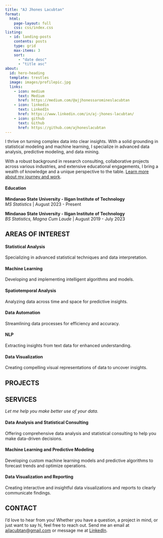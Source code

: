 ```yaml
---
title: "AJ Jhones Lacubtan"
format:
  html:
    page-layout: full
    css: css/index.css
listing:
  - id: landing-posts
    contents: posts
    type: grid
    max-items: 3
    sort: 
      - "date desc"
      - "title asc"
about:
  id: hero-heading
  template: trestles
  image: images/profilepic.jpg
  links:
    - icon: medium
      text: Medium
      href: https://medium.com/@ajjhonessaromineslacubtan
    - icon: linkedin
      text: LinkedIn
      href: https://www.linkedin.com/in/aj-jhones-lacubtan/
    - icon: github
      text: Github
      href: https://github.com/ajhoneslacubtan
---
```


::: {#hero-heading}
I thrive on turning complex data into clear insights. With a solid grounding in statistical modeling and machine learning, I specialize in advanced data analysis, predictive modeling, and data mining.

With a robust background in research consulting, collaborative projects across various industries, and extensive educational engagements, I bring a wealth of knowledge and a unique perspective to the table. [Learn more about my journey and work](resume.qmd).

#### Education

**Mindanao State University - Iligan Institute of Technology**\
*MS Statistics* \| August 2023 - Present

**Mindanao State University - Iligan Institute of Technology**\
*BS Statistics, Magna Cum Laude* \| August 2019 - July 2023
:::

::: text-center
## AREAS OF INTEREST

::: grid
::: {.g-col-6 .g-col-md-4 .interest}
<i class="bi bi-graph-up" style="font-size: 2rem;"></i>

#### Statistical Analysis

Specializing in advanced statistical techniques and data interpretation.
:::

::: {.g-col-6 .g-col-md-4 .interest}
<i class="bi bi-cpu" style="font-size: 2rem;"></i>

#### Machine Learning

Developing and implementing intelligent algorithms and models.
:::

::: {.g-col-6 .g-col-md-4 .interest}
<i class="bi bi-clock-history" style="font-size: 2rem;"></i>

#### Spatiotemporal Analysis

Analyzing data across time and space for predictive insights.
:::

::: {.g-col-6 .g-col-md-4 .interest}
<i class="bi bi-gear" style="font-size: 2rem;"></i>

#### Data Automation

Streamlining data processes for efficiency and accuracy.
:::

::: {.g-col-6 .g-col-md-4 .interest}
<i class="bi bi-chat-dots" style="font-size: 2rem;"></i>

#### NLP

Extracting insights from text data for enhanced understanding.
:::

::: {.g-col-6 .g-col-md-4 .interest}
<i class="bi bi-bar-chart" style="font-size: 2rem;"></i>

#### Data Visualization

Creating compelling visual representations of data to uncover insights.
:::
:::
:::

::: text-center
## PROJECTS
:::

::: {#landing-posts}
:::

::: text-center
## SERVICES

*Let me help you make better use of your data.*

::: grid
::: {.g-col-6 .g-col-md-4 .interest}
<i class="bi bi-bar-chart-line" style="font-size: 3rem;"></i>

#### Data Analysis and Statistical Consulting

Offering comprehensive data analysis and statistical consulting to help you make data-driven decisions.
:::

::: {.g-col-6 .g-col-md-4 .interest}
<i class="bi bi-cpu" style="font-size: 3rem;"></i>

#### Machine Learning and Predictive Modeling

Developing custom machine learning models and predictive algorithms to forecast trends and optimize operations.
:::

::: {.g-col-6 .g-col-md-4 .interest}
<i class="bi bi-graph-up" style="font-size: 3rem;"></i>

#### Data Visualization and Reporting

Creating interactive and insightful data visualizations and reports to clearly communicate findings.
:::
:::

## CONTACT {#contact}

I'd love to hear from you! Whether you have a question, a project in mind, or just want to say hi, feel free to reach out. Send me an email at [ajlacubtan\@gmail.com](mailto:ajlacubtan@gmail.com) or message me at [LinkedIn](https://www.linkedin.com/in/aj-jhones-lacubtan/).
:::
